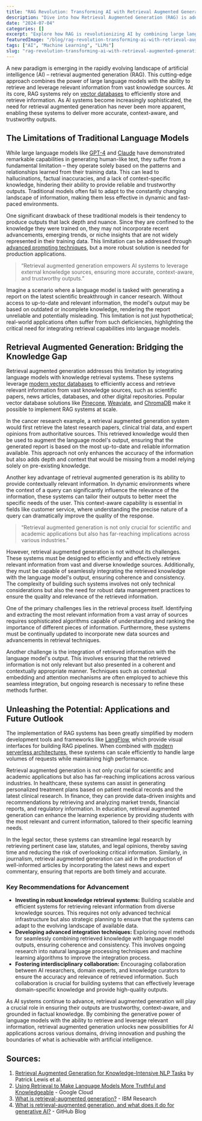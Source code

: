 ```yaml
---
title: "RAG Revolution: Transforming AI with Retrieval Augmented Generation"
description: "Dive into how Retrieval Augmented Generation (RAG) is addressing the limitations of traditional language models. Learn why this revolutionary approach is crucial for building more reliable, context-aware AI systems that can deliver trustworthy results."
date: "2024-07-04"
categories: []
excerpt: "Explore how RAG is revolutionizing AI by combining large language models with dynamic knowledge retrieval, enabling more accurate and context-aware AI applications while minimizing hallucinations."
featuredImage: "/blog/rag-revolution-transforming-ai-with-retrieval-augmented-generation.jpg"
tags: ["AI", "Machine Learning", "LLMs"]
slug: "rag-revolution-transforming-ai-with-retrieval-augmented-generation"
---
```


A new paradigm is emerging in the rapidly evolving landscape of artificial intelligence (AI) – retrieval augmented generation (RAG). This cutting-edge approach combines the power of large language models with the ability to retrieve and leverage relevant information from vast knowledge sources. At its core, RAG systems rely on [vector databases](/blog/vector-databases-explained-a-developers-guide-to-modern-similarity-search) to efficiently store and retrieve information. As AI systems become increasingly sophisticated, the need for retrieval augmented generation has never been more apparent, enabling these systems to deliver more accurate, context-aware, and trustworthy outputs.

## The Limitations of Traditional Language Models

While large language models like [GPT-4](https://openai.com/gpt-4) and [Claude](https://anthropic.com/claude) have demonstrated remarkable capabilities in generating human-like text, they suffer from a fundamental limitation – they operate solely based on the patterns and relationships learned from their training data. This can lead to hallucinations, factual inaccuracies, and a lack of context-specific knowledge, hindering their ability to provide reliable and trustworthy outputs. Traditional models often fail to adapt to the constantly changing landscape of information, making them less effective in dynamic and fast-paced environments.

One significant drawback of these traditional models is their tendency to produce outputs that lack depth and nuance. Since they are confined to the knowledge they were trained on, they may not incorporate recent advancements, emerging trends, or niche insights that are not widely represented in their training data. This limitation can be addressed through [advanced prompting techniques](/blog/from-chain-of-thought-to-tree-of-thoughts-which-prompting-method-is-right-for-you), but a more robust solution is needed for production applications.

> “Retrieval augmented generation empowers AI systems to leverage external knowledge sources, ensuring more accurate, context-aware, and trustworthy outputs.”

Imagine a scenario where a language model is tasked with generating a report on the latest scientific breakthrough in cancer research. Without access to up-to-date and relevant information, the model's output may be based on outdated or incomplete knowledge, rendering the report unreliable and potentially misleading. This limitation is not just hypothetical; real-world applications often suffer from such deficiencies, highlighting the critical need for integrating retrieval capabilities into language models.

## Retrieval Augmented Generation: Bridging the Knowledge Gap

Retrieval augmented generation addresses this limitation by integrating language models with knowledge retrieval systems. These systems leverage [modern vector databases](/blog/vector-databases-explained-a-developers-guide-to-modern-similarity-search) to efficiently access and retrieve relevant information from vast knowledge sources, such as scientific papers, news articles, databases, and other digital repositories. Popular vector database solutions like [Pinecone](https://www.pinecone.io), [Weaviate](https://weaviate.io), and [ChromaDB](https://www.trychroma.com) make it possible to implement RAG systems at scale.

In the cancer research example, a retrieval augmented generation system would first retrieve the latest research papers, clinical trial data, and expert opinions from authoritative sources. This retrieved knowledge would then be used to augment the language model's output, ensuring that the generated report is based on the most up-to-date and reliable information available. This approach not only enhances the accuracy of the information but also adds depth and context that would be missing from a model relying solely on pre-existing knowledge.

Another key advantage of retrieval augmented generation is its ability to provide contextually relevant information. In dynamic environments where the context of a query can significantly influence the relevance of the information, these systems can tailor their outputs to better meet the specific needs of the user. This context-aware capability is essential in fields like customer service, where understanding the precise nature of a query can dramatically improve the quality of the response.

> “Retrieval augmented generation is not only crucial for scientific and academic applications but also has far-reaching implications across various industries.”

However, retrieval augmented generation is not without its challenges. These systems must be designed to efficiently and effectively retrieve relevant information from vast and diverse knowledge sources. Additionally, they must be capable of seamlessly integrating the retrieved knowledge with the language model's output, ensuring coherence and consistency. The complexity of building such systems involves not only technical considerations but also the need for robust data management practices to ensure the quality and relevance of the retrieved information.

One of the primary challenges lies in the retrieval process itself. Identifying and extracting the most relevant information from a vast array of sources requires sophisticated algorithms capable of understanding and ranking the importance of different pieces of information. Furthermore, these systems must be continually updated to incorporate new data sources and advancements in retrieval techniques.

Another challenge is the integration of retrieved information with the language model's output. This involves ensuring that the retrieved information is not only relevant but also presented in a coherent and contextually appropriate manner. Techniques such as contextual embedding and attention mechanisms are often employed to achieve this seamless integration, but ongoing research is necessary to refine these methods further.

## Unleashing the Potential: Applications and Future Outlook

The implementation of RAG systems has been greatly simplified by modern development tools and frameworks like [LangFlow](/blog/langflow-bridging-the-gap-in-ai-development), which provide visual interfaces for building RAG pipelines. When combined with [modern serverless architectures](/blog/unlocking-the-power-of-serverless-computing-a-guide-to-modern-event-driven-application-development), these systems can scale efficiently to handle large volumes of requests while maintaining high performance.

Retrieval augmented generation is not only crucial for scientific and academic applications but also has far-reaching implications across various industries. In healthcare, these systems can assist in generating personalized treatment plans based on patient medical records and the latest clinical research. In finance, they can provide data-driven insights and recommendations by retrieving and analyzing market trends, financial reports, and regulatory information. In education, retrieval augmented generation can enhance the learning experience by providing students with the most relevant and current information, tailored to their specific learning needs.

In the legal sector, these systems can streamline legal research by retrieving pertinent case law, statutes, and legal opinions, thereby saving time and reducing the risk of overlooking critical information. Similarly, in journalism, retrieval augmented generation can aid in the production of well-informed articles by incorporating the latest news and expert commentary, ensuring that reports are both timely and accurate.

### Key Recommendations for Advancement

- **Investing in robust knowledge retrieval systems:** Building scalable and efficient systems for retrieving relevant information from diverse knowledge sources. This requires not only advanced technical infrastructure but also strategic planning to ensure that the systems can adapt to the evolving landscape of available data.
- **Developing advanced integration techniques:** Exploring novel methods for seamlessly combining retrieved knowledge with language model outputs, ensuring coherence and consistency. This involves ongoing research into natural language processing techniques and machine learning algorithms to improve the integration process.
- **Fostering interdisciplinary collaboration:** Encouraging collaboration between AI researchers, domain experts, and knowledge curators to ensure the accuracy and relevance of retrieved information. Such collaboration is crucial for building systems that can effectively leverage domain-specific knowledge and provide high-quality outputs.

As AI systems continue to advance, retrieval augmented generation will play a crucial role in ensuring their outputs are trustworthy, context-aware, and grounded in factual knowledge. By combining the generative power of language models with the ability to retrieve and leverage relevant information, retrieval augmented generation unlocks new possibilities for AI applications across various domains, driving innovation and pushing the boundaries of what is achievable with artificial intelligence.

## Sources:

1. [Retrieval Augmented Generation for Knowledge-Intensive NLP Tasks](https://arxiv.org/abs/2005.11401) by Patrick Lewis et al.
2. [Using Retrieval to Make Language Models More Truthful and Knowledgeable](https://cloud.google.com/use-cases/retrieval-augmented-generation) - Google Cloud
3. [What is retrieval-augmented generation?](https://research.ibm.com/blog/retrieval-augmented-generation-RAG) - IBM Research
4. [What is retrieval-augmented generation, and what does it do for generative AI?](https://github.blog/2024-04-04-what-is-retrieval-augmented-generation-and-what-does-it-do-for-generative-ai/) - GitHub Blog
